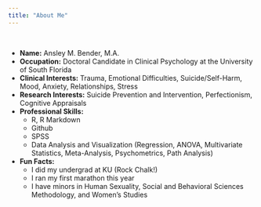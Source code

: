 ```yaml
---
title: "About Me"
---
```


<script>
   $(document).ready(function() {
     $head = $('#header');
     $head.prepend('<img src=\"Research.jpg\" style=\"float: right;width: 300px;\"/>')
   });
</script>
<br>

* **Name:** Ansley M. Bender, M.A.
* **Occupation:** Doctoral Candidate in Clinical Psychology at the University of South Florida
* **Clinical Interests:** Trauma, Emotional Difficulties, Suicide/Self-Harm, Mood, Anxiety, Relationships, Stress
* **Research Interests:** Suicide Prevention and Intervention, Perfectionism, Cognitive Appraisals
* **Professional Skills:**
  + R, R Markdown
  + Github
  + SPSS
  + Data Analysis and Visualization (Regression, ANOVA, Multivariate Statistics, Meta-Analysis, Psychometrics, Path Analysis)
* **Fun Facts:**
  + I did my undergrad at KU (Rock Chalk!)
  + I ran my first marathon this year
  + I have minors in Human Sexuality, Social and Behavioral Sciences Methodology, and Women's Studies


